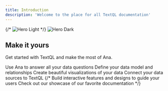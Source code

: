 ```yaml
---
title: Introduction
description: 'Welcome to the place for all TextQL documentation'
---
```


{/* <img
  className="block dark:hidden"
  src="/images/hero-light.svg"
  alt="Hero Light"
/> */}
<img
  className=""
  src="/images/hero-new.png"
  alt="Hero Dark"
/>

## Make it yours

Get started with TextQL and make the most of Ana.

<CardGroup cols={2}>
  <Card
  title="Ana"
  icon="comments"
  href="/core/ana"
  >
  Use Ana to answer all your data questions
  </Card>
  <Card
    title="Ontology"
    icon="diagram-project"
    href="/core/ontology"
  >
    Define your data model and relationships
  </Card>
  <Card
    title="Visualizations"
    icon="chart-pie"
    href="/core/visualizations"
  >
    Create beautiful visualizations of your data
  </Card>
  <Card
    title="Connectors"
    icon="pipe-section"
    href="/core/connectors"
  >
    Connect your data sources to TextQL
  </Card>
{/*   <Card
    title="Add Components"
    icon="screwdriver-wrench"
    href="https://mintlify.com/docs/components/accordion"
  >
    Build interactive features and designs to guide your users
  </Card>
  <Card
    title="Get Inspiration"
    icon="stars"
    href="https://mintlify.com/showcase"
  >
    Check out our showcase of our favorite documentation
  </Card> */}
  
</CardGroup>
